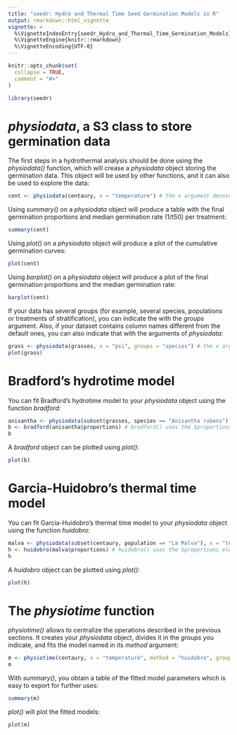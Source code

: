 ```yaml
---
title: "seedr: Hydro and Thermal Time Seed Germination Models in R"
output: rmarkdown::html_vignette
vignette: >
  %\VignetteIndexEntry{seedr_Hydro_and_Thermal_Time_Germination_Models}
  %\VignetteEngine{knitr::rmarkdown}
  %\VignetteEncoding{UTF-8}
---
```


```r
knitr::opts_chunk$set(
  collapse = TRUE,
  comment = "#>"
)
```

```r
library(seedr)
```

# _physiodata_, a S3 class to store germination data

The first steps in a hydrothermal analysis should be done using the _physiodata()_ function, which will crease a _physiodata_ object storing the germination data. This object will be used by other functions, and it can also be used to explore the data:

```r
cent <- physiodata(centaury, x = "temperature") # the x argument denotes the experimental treatment, usually water potential or temperature
```

Using _summary()_ on a _physiodata_ object will produce a table with the final germination proportions and median germination rate (1/t50) per treatment:

```r
summary(cent)
```

Using _plot()_ on a _physiodata_ object will produce a plot of the cumulative germination curves:

```r
plot(cent)
```

Using _barplot()_ on a _physiodata_ object will produce a plot of the final germination proportions and the median germination rate:

```r
barplot(cent)
```

If your data has several groups (for example, several species, populations or treatments of stratification), you can indicate the with the _groups_ argument. Also, if your dataset contains column names different from the default ones, you can also indicate that with the arguments of _physiodata_:

```r
grass <- physiodata(grasses, x = "psi", groups = "species") # the x argument denotes the experimental treatment, usually water potential or temperature
plot(grass)
```

# Bradford's hydrotime model

You can fit Bradford's hydrotime model to your _physiodata_ object using the function _bradford_:

```r
anisantha <- physiodata(subset(grasses, species == "Anisantha rubens"), x = "psi") # select only one species
b <- bradford(anisantha$proportions) # bradford() uses the $proportions element within the physiodata object
b
```

A _bradford_ object can be plotted using _plot()_:

```r
plot(b)
```

# Garcia-Huidobro's thermal time model

You can fit Garcia-Huidobro's thermal time model to your _physiodata_ object using the function _huidobro_:

```r
malva <- physiodata(subset(centaury, population == "La Malva"), x = "temperature") # select only one population
h <- huidobro(malva$proportions) # huidobro() uses the $proportions element within the physiodata object
h
```

A _huidobro_ object can be plotted using _plot()_:

```r
plot(h)
```

# The _physiotime_ function

_physiotime()_ allows to centralize the operations described in the previous sections. It creates your _physiodata_ object, divides it in the _groups_ you indicate, and fits the model named in its _method_ argument:

```r
m <- physiotime(centaury, x = "temperature", method = "huidobro", groups = c("species", "population"))
m
```

With _summary()_, you obtain a table of the fitted model parameters which is easy to export for further uses:

```r
summary(m)
```

_plot()_ will plot the fitted models:

```r
plot(m)
```

